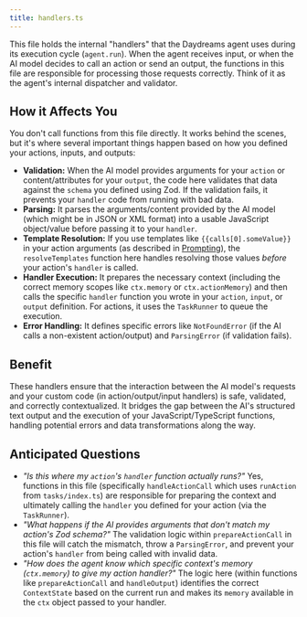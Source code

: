 ```yaml
---
title: handlers.ts
---
```


This file holds the internal "handlers" that the Daydreams agent uses during its
execution cycle (`agent.run`). When the agent receives input, or when the AI
model decides to call an action or send an output, the functions in this file
are responsible for processing those requests correctly. Think of it as the
agent's internal dispatcher and validator.

## How it Affects You

You don't call functions from this file directly. It works behind the scenes,
but it's where several important things happen based on how you defined your
actions, inputs, and outputs:

- **Validation:** When the AI model provides arguments for your `action` or
  content/attributes for your `output`, the code here validates that data
  against the `schema` you defined using Zod. If the validation fails, it
  prevents your `handler` code from running with bad data.
- **Parsing:** It parses the arguments/content provided by the AI model (which
  might be in JSON or XML format) into a usable JavaScript object/value before
  passing it to your `handler`.
- **Template Resolution:** If you use templates like `{{calls[0].someValue}}` in
  your action arguments (as described in [Prompting](/docs/concepts/prompting)),
  the `resolveTemplates` function here handles resolving those values _before_
  your action's `handler` is called.
- **Handler Execution:** It prepares the necessary context (including the
  correct memory scopes like `ctx.memory` or `ctx.actionMemory`) and then calls
  the specific `handler` function you wrote in your `action`, `input`, or
  `output` definition. For actions, it uses the `TaskRunner` to queue the
  execution.
- **Error Handling:** It defines specific errors like `NotFoundError` (if the AI
  calls a non-existent action/output) and `ParsingError` (if validation fails).

## Benefit

These handlers ensure that the interaction between the AI model's requests and
your custom code (in action/output/input handlers) is safe, validated, and
correctly contextualized. It bridges the gap between the AI's structured text
output and the execution of your JavaScript/TypeScript functions, handling
potential errors and data transformations along the way.

## Anticipated Questions

- _"Is this where my `action`'s `handler` function actually runs?"_ Yes,
  functions in this file (specifically `handleActionCall` which uses `runAction`
  from `tasks/index.ts`) are responsible for preparing the context and
  ultimately calling the `handler` you defined for your action (via the
  `TaskRunner`).
- _"What happens if the AI provides arguments that don't match my action's Zod
  schema?"_ The validation logic within `prepareActionCall` in this file will
  catch the mismatch, throw a `ParsingError`, and prevent your action's
  `handler` from being called with invalid data.
- _"How does the agent know which specific context's memory (`ctx.memory`) to
  give my action handler?"_ The logic here (within functions like
  `prepareActionCall` and `handleOutput`) identifies the correct `ContextState`
  based on the current run and makes its `memory` available in the `ctx` object
  passed to your handler.
